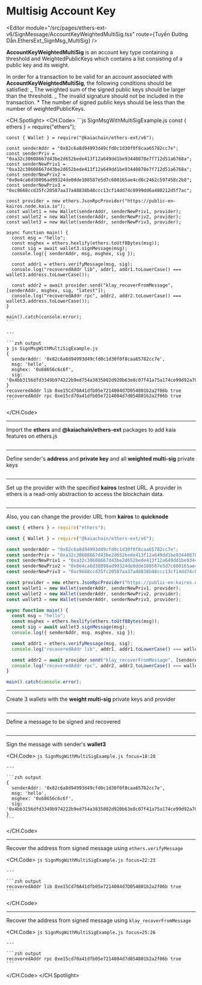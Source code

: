 # Multisig Account Key


<Editor module="/src/pages/ethers-ext-v6/SignMessage/AccountKeyWeightedMultiSig.tsx" route={Tuyến Đường Dẫn.EthersExt_SignMsg_MultiSig} />

**AccountKeyWeightedMultiSig** is an account key type containing a threshold and WeightedPublicKeys which contains a list consisting of a public key and its weight.

In order for a transaction to be valid for an account associated with **AccountKeyWeightedMultiSig**, the following conditions should be satisfied:
_ The weighted sum of the signed public keys should be larger than the threshold.
_ The invalid signature should not be included in the transaction. \* The number of signed public keys should be less than the number of weightedPublicKeys.

<CH.Spotlight>
  <CH.Code>
    ```js SignMsgWithMultiSigExample.js
    const { ethers } = require("ethers");

    const { Wallet } = require("@kaiachain/ethers-ext/v6");

    const senderAddr = "0x82c6a8d94993d49cfd0c1d30f0f8caa65782cc7e";
    const senderPriv = "0xa32c30608667d43be2d652bede413f12a649dd1be93440878e7f712d51a6768a";
    const senderNewPriv1 = "0xa32c30608667d43be2d652bede413f12a649dd1be93440878e7f712d51a6768a";
    const senderNewPriv2 = "0x0e4ca6d38096ad99324de0dde108587e5d7c600165ae4cd6c2462c597458c2b8";
    const senderNewPriv3 = "0xc9668ccd35fc20587aa37a48838b48ccc13cf14dd74c8999dd6a480212d5f7ac";

    const provider = new ethers.JsonRpcProvider("https://public-en-kairos.node.kaia.io");
    const wallet1 = new Wallet(senderAddr, senderNewPriv1, provider);
    const wallet2 = new Wallet(senderAddr, senderNewPriv2, provider);
    const wallet3 = new Wallet(senderAddr, senderNewPriv3, provider);

    async function main() {
      const msg = "hello";
      const msghex = ethers.hexlify(ethers.toUtf8Bytes(msg));
      const sig = await wallet3.signMessage(msg);
      console.log({ senderAddr, msg, msghex, sig });

      const addr1 = ethers.verifyMessage(msg, sig);
      console.log("recoveredAddr lib", addr1, addr1.toLowerCase() === wallet3.address.toLowerCase());

      const addr2 = await provider.send("klay_recoverFromMessage", [senderAddr, msghex, sig, "latest"]);
      console.log("recoveredAddr rpc", addr2, addr2.toLowerCase() === wallet3.address.toLowerCase());
    }

    main().catch(console.error);
    ```

    ---

    ```zsh output
    ❯ js SignMsgWithMultiSigExample.js
    {
      senderAddr: '0x82c6a8d94993d49cfd0c1d30f0f8caa65782cc7e',
      msg: 'hello',
      msghex: '0x68656c6c6f',
      sig: '0x4bb3156dfd3349b974222b9ed754a3835802d920b63e8c07f41a75a174ce99d92a70d62e7a4b30d18599de61a882c59c0fd726883e3ce9955f8d5f60ce5b65211c'
    }
    recoveredAddr lib 0xe15Cd70A41dfb05e7214004d7D054801b2a2f06b true
    recoveredAddr rpc 0xe15cd70a41dfb05e7214004d7d054801b2a2f06b true
    ```
  </CH.Code>

  ---

  Import the **ethers** and **@kaiachain/ethers-ext** packages to add kaia features on ethers.js

  ```js SignMsgWithMultiSigExample.js focus=1:3
  ```

  ---

  Define sender's **address** and **private key** and all **weighted multi-sig** private keys

  ```js SignMsgWithMultiSigExample.js focus=5:9
  ```

  ---

  Set up the provider with the specified **kairos** testnet URL. A provider in ethers is a read-only abstraction to access the blockchain data.

  ```js SignMsgWithMultiSigExample.js focus=11
  ```

  ---

  Also, you can change the provider URL from **kairos** to **quicknode**

  ```js SignMsgWithMultiSigExample.js focus=11
  const { ethers } = require("ethers");

  const { Wallet } = require("@kaiachain/ethers-ext/v6");

  const senderAddr = "0x82c6a8d94993d49cfd0c1d30f0f8caa65782cc7e";
  const senderPriv = "0xa32c30608667d43be2d652bede413f12a649dd1be93440878e7f712d51a6768a";
  const senderNewPriv1 = "0xa32c30608667d43be2d652bede413f12a649dd1be93440878e7f712d51a6768a";
  const senderNewPriv2 = "0x0e4ca6d38096ad99324de0dde108587e5d7c600165ae4cd6c2462c597458c2b8";
  const senderNewPriv3 = "0xc9668ccd35fc20587aa37a48838b48ccc13cf14dd74c8999dd6a480212d5f7ac";

  const provider = new ethers.JsonRpcProvider("https://public-en-kairos.node.kaia.io");
  const wallet1 = new Wallet(senderAddr, senderNewPriv1, provider);
  const wallet2 = new Wallet(senderAddr, senderNewPriv2, provider);
  const wallet3 = new Wallet(senderAddr, senderNewPriv3, provider);

  async function main() {
    const msg = "hello";
    const msghex = ethers.hexlify(ethers.toUtf8Bytes(msg));
    const sig = await wallet3.signMessage(msg);
    console.log({ senderAddr, msg, msghex, sig });

    const addr1 = ethers.verifyMessage(msg, sig);
    console.log("recoveredAddr lib", addr1, addr1.toLowerCase() === wallet3.address.toLowerCase());

    const addr2 = await provider.send("klay_recoverFromMessage", [senderAddr, msghex, sig, "latest"]);
    console.log("recoveredAddr rpc", addr2, addr2.toLowerCase() === wallet3.address.toLowerCase());
  }

  main().catch(console.error);
  ```

  ---

  Create 3 wallets with the **weight multi-sig** private keys and provider

  ```js SignMsgWithMultiSigExample.js focus=12:14
  ```

  ---

  Define a message to be signed and recovered

  ```js SignMsgWithMultiSigExample.js focus=17
  ```

  ---

  Sign the message with sender's **wallet3**

  <CH.Code>
    ```js SignMsgWithMultiSigExample.js focus=18:20
    ```

    ---

    ```zsh output
    {
      senderAddr: '0x82c6a8d94993d49cfd0c1d30f0f8caa65782cc7e',
      msg: 'hello',
      msghex: '0x68656c6c6f',
      sig: '0x4bb3156dfd3349b974222b9ed754a3835802d920b63e8c07f41a75a174ce99d92a70d62e7a4b30d18599de61a882c59c0fd726883e3ce9955f8d5f60ce5b65211c'
    }
    ```
  </CH.Code>

  ---

  Recover the address from signed message using `ethers.verifyMessage`

  <CH.Code>
    ```js SignMsgWithMultiSigExample.js focus=22:23
    ```

    ---

    ```zsh output
    recoveredAddr lib 0xe15Cd70A41dfb05e7214004d7D054801b2a2f06b true
    ```
  </CH.Code>

  ---

  Recover the address from signed message using `klay_recoverFromMessage`

  <CH.Code>
    ```js SignMsgWithMultiSigExample.js focus=25:26
    ```

    ---

    ```zsh output
    recoveredAddr rpc 0xe15cd70a41dfb05e7214004d7d054801b2a2f06b true
    ```
  </CH.Code>
</CH.Spotlight>
